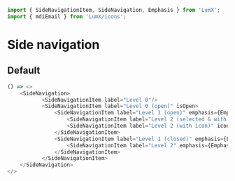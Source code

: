 ```javascript import
import { SideNavigationItem, SideNavigation, Emphasis } from 'LumX';
import { mdiEmail } from 'LumX/icons';
```

# Side navigation

## Default

```javascript jsx
() => <>
    <SideNavigation>
           <SideNavigationItem label="Level 0"/>
           <SideNavigationItem label="Level 0 (open)" isOpen>
               <SideNavigationItem label="Level 1 (open)" emphasis={Emphasis.medium} isOpen>
                   <SideNavigationItem label="Level 2 (selected & with icon)" icon={mdiEmail} emphasis={Emphasis.low} isSelected/>
                   <SideNavigationItem label="Level 2 (with icon)" icon={mdiEmail} emphasis={Emphasis.low}/>
               </SideNavigationItem>
               <SideNavigationItem label="Level 1 (closed)" emphasis={Emphasis.medium}>
                   <SideNavigationItem label="Level 2" emphasis={Emphasis.low}/>
               </SideNavigationItem>
           </SideNavigationItem>
    </SideNavigation>
</>
```
